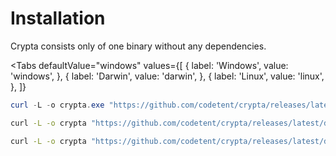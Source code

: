 

# Installation

Crypta consists only of one binary without any dependencies.

<Tabs
  defaultValue="windows"
  values={[
    { label: 'Windows', value: 'windows', },
    { label: 'Darwin', value: 'darwin', },
    { label: 'Linux', value: 'linux', },
  ]}
>
<TabItem value="windows">

```powershell
curl -L -o crypta.exe "https://github.com/codetent/crypta/releases/latest/download/crypta-windows-amd64.exe"
```

</TabItem>
<TabItem value="darwin">

```bash
curl -L -o crypta "https://github.com/codetent/crypta/releases/latest/download/crypta-darwin-amd64" && sudo install -c -m 0755 crypta /usr/local/bin
```

</TabItem>
<TabItem value="linux">

```bash
curl -L -o crypta "https://github.com/codetent/crypta/releases/latest/download/crypta-linux-amd64" && sudo install -c -m 0755 crypta /usr/local/bin
```

</TabItem>
</Tabs>
